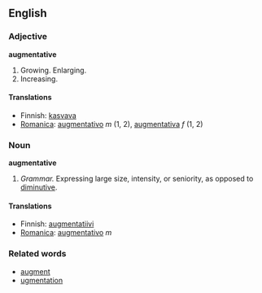 ==English==
===Adjective===
'''augmentative'''
#Growing. Enlarging.
#Increasing.

====Translations====
*Finnish: [[kasvava]]
*[[Romanica]]: [[augmentativo]] ''m'' (1, 2), [[augmentativa]] ''f'' (1, 2)

===Noun===
'''augmentative'''
#''Grammar.'' Expressing large size, intensity, or seniority, as opposed to [[diminutive]].

====Translations====
*Finnish: [[augmentatiivi]]
*[[Romanica]]: [[augmentativo]] ''m''

===Related words===
*[[augment]]
*[[ugmentation]]